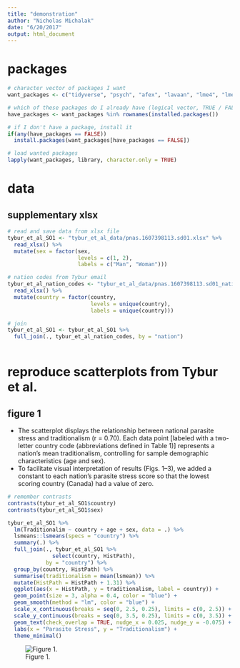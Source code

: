 ```yaml
---
title: "demonstration"
author: "Nicholas Michalak"
date: "6/20/2017"
output: html_document
---
```


# packages

```r
# character vector of packages I want
want_packages <- c("tidyverse", "psych", "afex", "lavaan", "lme4", "lmerTest", "readxl", "lsmeans")

# which of these packages do I already have (logical vector, TRUE / FALSE)
have_packages <- want_packages %in% rownames(installed.packages())

# if I don't have a package, install it
if(any(have_packages == FALSE))
  install.packages(want_packages[have_packages == FALSE])

# load wanted packages
lapply(want_packages, library, character.only = TRUE)

```

# data

## supplementary xlsx

```r
# read and save data from xlsx file
tybur_et_al_SO1 <- "tybur_et_al_data/pnas.1607398113.sd01.xlsx" %>%
  read_xlsx() %>%
  mutate(sex = factor(sex,
                      levels = c(1, 2),
                      labels = c("Man", "Woman")))

# nation codes from Tybur email
tybur_et_al_nation_codes <- "tybur_et_al_data/pnas.1607398113.sd01_nation_codes.xlsx" %>%
  read_xlsx() %>%
  mutate(country = factor(country,
                          levels = unique(country),
                          labels = unique(country)))

# join
tybur_et_al_SO1 <- tybur_et_al_SO1 %>%
  full_join(., tybur_et_al_nation_codes, by = "nation")
  
```

# reproduce scatterplots from Tybur et al.

## figure 1
* The scatterplot displays the relationship between national parasite stress and traditionalism (r = 0.70). Each data point [labeled with a two-letter country code (abbreviations defined in Table 1)] represents a nation's mean traditionalism, controlling for sample demographic characteristics (age and sex).
* To facilitate visual interpretation of results (Figs. 1–3), we added a constant to each nation’s parasite stress score so that the lowest scoring country (Canada) had a value of zero.

```r

# remember contrasts
contrasts(tybur_et_al_SO1$country)
contrasts(tybur_et_al_SO1$sex)

tybur_et_al_SO1 %>%
  lm(Traditionalim ~ country + age + sex, data = .) %>%
  lsmeans::lsmeans(specs = "country") %>%
  summary(.) %>%
  full_join(., tybur_et_al_SO1 %>%
              select(country, HistPath),
            by = "country") %>%
  group_by(country, HistPath) %>%
  summarise(traditionalism = mean(lsmean)) %>%
  mutate(HistPath = HistPath + 1.31) %>%
  ggplot(aes(x = HistPath, y = traditionalism, label = country)) +
  geom_point(size = 3, alpha = 0.4, color = "blue") +
  geom_smooth(method = "lm", color = "blue") +
  scale_x_continuous(breaks = seq(0, 2.5, 0.25), limits = c(0, 2.5)) +
  scale_y_continuous(breaks = seq(0, 3.5, 0.25), limits = c(0, 3.5)) +
  geom_text(check_overlap = TRUE, nudge_x = 0.025, nudge_y = -0.075) +
  labs(x = "Parasite Stress", y = "Traditionalism") +
  theme_minimal()
```

![Figure 1.](tybur_et_all_figures/tybur_et_al_figure_1.jpg)


